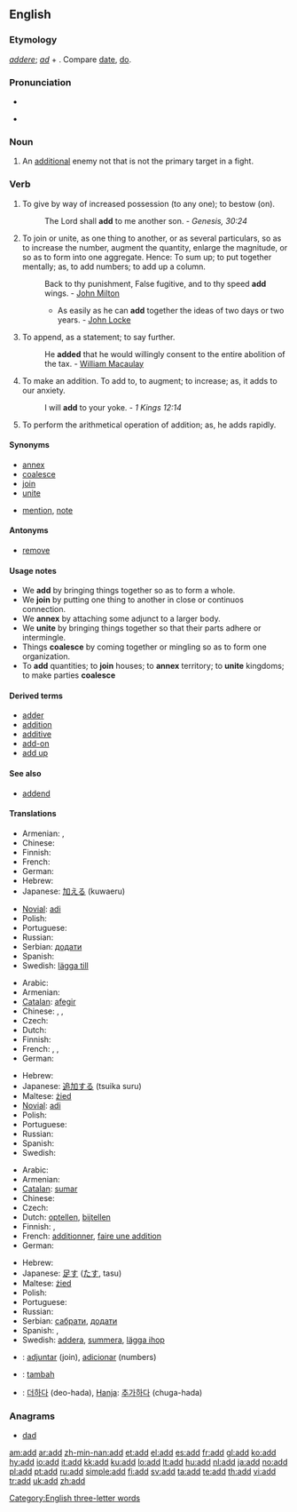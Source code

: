 {{also|ADD}}
==English==

===Etymology===
{{etyl|la}} ''[[addere]]''; ''[[ad]]'' + {{term|dare||to give, put}}. Compare [[date]], [[do]].

===Pronunciation===
* {{IPA|/æd/}}
* {{audio|en-us-add.ogg|Audio (US)}}
*: {{rhymes|æd}}

===Noun===
{{en-noun}}

# {{context|computer and video games}} An [[additional]] enemy not that is not the primary target in a fight.

===Verb===
{{en-verb}}

# {{transitive}} To give by way of increased possession (to any one); to bestow (on).
#: The Lord shall '''add''' to me another son. - ''Genesis, 30:24''
# {{transitive}} To join or unite, as one thing to another, or as several particulars, so as to increase the number, augment the quantity, enlarge the magnitude, or so as to form into one aggregate. Hence: To sum up; to put together mentally; as, to add numbers; to add up a column.
#: Back to thy punishment, False fugitive, and to thy speed '''add''' wings. - [[w:John Milton|John Milton]]
#:* As easily as he can '''add''' together the ideas of two days or two years. - [[w:John Locke|John Locke]]
# {{transitive}} To append, as a statement; to say further.
#: He '''added''' that he would willingly consent to the entire abolition of the tax. - [[w:William Macaulay|William Macaulay]]
# {{intransitive}} To make an addition.  To add to, to augment; to increase; as, it adds to our anxiety.
#: I will '''add''' to your yoke. - ''1 Kings 12:14''
# {{intransitive}} {{math}} To perform the arithmetical operation of addition; as, he adds rapidly.

====Synonyms====
* [[annex]]
* [[coalesce]]
* [[join]]
* [[unite]]
* {{sense|To append, as a statement; to say further}} [[mention]], [[note]]

====Antonyms====
* [[remove]]

====Usage notes====
* We '''add''' by bringing things together so as to form a whole.
* We '''join''' by putting one thing to another in close or continuos connection.
* We '''annex''' by attaching some adjunct to a larger body.
* We '''unite''' by bringing things together so that their parts adhere or intermingle.
* Things '''coalesce''' by coming together or mingling so as to form one organization.
* To '''add''' quantities; to '''join''' houses; to '''annex''' territory; to '''unite''' kingdoms; to make parties '''coalesce'''

====Derived terms====
* [[adder#Noun 2|adder]]
* [[addition]]
* [[additive]]
* [[add-on]]
* [[add up]]

====See also====
* [[addend]]

====Translations====
{{trans-top|to append, as a statement}}
* Armenian: {{t-|hy|հավելել|tr=havelel|sc=Armn|xs=Armenian}}, {{t-|hy|ավելացնել|tr=avelac’nel|sc=Armn|xs=Armenian}}
* Chinese: {{zh-zh-p|加|jiā}}
* Finnish: {{t+|fi|lisätä}}
* French: {{t|fr|ajouter}}
* German: {{t|de|addieren}}
* Hebrew: {{he-translation|הוסיף|hosíf}}
* Japanese: [[加える]] (kuwaeru)
{{trans-mid}}
* [[Novial]]: [[adi]]
* Polish: {{t+|pl|dodać}}
* Portuguese: {{t+|pt|acrescentar}}
* Russian: {{t+|ru|добавить|tr=dobávit'|sc=Cyrl}}
* Serbian: [[додати]]
* Spanish: {{t+|es|añadir}}
* Swedish: [[lägga till]]
{{trans-bottom}}

{{trans-top|to make an addition}}
* Arabic: {{t+|ar|إضافة|sc=Arab|tr=iḍāfa}}
* Armenian: {{t-|hy|ավելացնել|tr=avelac’nel|sc=Armn|xs=Armenian}}
* [[Catalan]]: [[afegir]]
* Chinese: {{zh-zh-p|加|jiā}}, {{zh-zh-p|添|tiān}}, {{zh-zh-p|添加|tiānjiā}}
* Czech: {{t-|cs|přidat}}
* Dutch: {{t+|nl|toevoegen}}
* Finnish: {{t+|fi|lisätä}}
* French: {{t+|fr|additionner}}, {{t+|fr|ajouter}}, {{t+|fr|sommer}}
* German: {{t+|de|hinzufügen}}
{{trans-mid}}
* Hebrew: {{he-translation|הוסיף|hosíf}}
* Japanese: [[追加する]] (tsuika suru)
* Maltese: [[żied]]
* [[Novial]]: [[adi]]
* Polish: {{t+|pl|dodawać}}
* Portuguese: {{t+|pt|adicionar}}
* Russian: {{t+|ru|добавить|tr=dobávit'|sc=Cyrl}}
* Spanish: {{t+|es|añadir}}
* Swedish: {{t+|sv|addera}}
{{trans-bottom}}

{{trans-top|to perform the arithmetical operation of addition}}
* Arabic: {{t+|ar|جمع|sc=Arab|tr=jámaʻa}}
* Armenian: {{t-|hy|գումարել|tr=gumarel|sc=Armn|xs=Armenian}}
* [[Catalan]]: [[sumar]]
* Chinese: {{zh-zh-p|加|jiā}}
* Czech: {{t-|cs|sečíst}}
* Dutch: [[optellen]], [[bijtellen]]
* Finnish: {{t-|fi|laskea yhteen}}, {{t-|fi|summata}}
* French: [[additionner]], [[faire une addition]]
* German: {{t+|de|addieren}}
{{trans-mid}}
* Hebrew: {{he-translation|חיבר|khibér}}
* Japanese: [[足す]] ([[たす]], tasu)
* Maltese: [[żied]]
* Polish: {{t+|pl|dodać}}
* Portuguese: {{t+|pt|somar}}
* Russian: {{t+|ru|прибавить|tr=pribávit'|sc=Cyrl}}
* Serbian: [[сабрати]], [[додати]]
* Spanish: {{t-|es|adicionar}}, {{t+|es|sumar}}
* Swedish: [[addera]], [[summera]], [[lägga ihop]]
{{trans-bottom}}

{{checktrans-top}}
* {{ttbc|Ido}}: [[adjuntar]] (join), [[adicionar]] (numbers)
* {{ttbc|Indonesian}}: [[tambah]]
* {{ttbc|Korean}}: [[더하다]] (deo-hada), [[Hanja]]: [[추가하다]] (chuga-hada)
{{trans-bottom}}

===Anagrams===
* [[dad]]

{{webster}}

[[Category:English three-letter words]]

[[am:add]]
[[ar:add]]
[[zh-min-nan:add]]
[[et:add]]
[[el:add]]
[[es:add]]
[[fr:add]]
[[gl:add]]
[[ko:add]]
[[hy:add]]
[[io:add]]
[[it:add]]
[[kk:add]]
[[ku:add]]
[[lo:add]]
[[lt:add]]
[[hu:add]]
[[nl:add]]
[[ja:add]]
[[no:add]]
[[pl:add]]
[[pt:add]]
[[ru:add]]
[[simple:add]]
[[fi:add]]
[[sv:add]]
[[ta:add]]
[[te:add]]
[[th:add]]
[[vi:add]]
[[tr:add]]
[[uk:add]]
[[zh:add]]